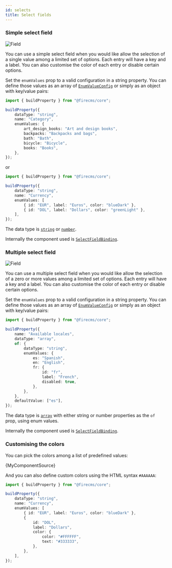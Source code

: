 ```yaml
---
id: selects
title: Select fields
---
```


### Simple select field

![Field](/img/fields/Select.png)

You can use a simple select field when you would like allow the selection of a
single value among a limited set of options. Each entry will have a key and a
label. You can also customise the color of each entry or disable certain options.

Set the `enumValues` prop to a valid configuration in a string property. You can
define those values as an array
of [`EnumValueConfig`](../../api/type-aliases/EnumValueConfig)
or simply as an object with key/value pairs:

```typescript jsx
import { buildProperty } from "@firecms/core";

buildProperty({
    dataType: "string",
    name: "Category",
    enumValues: {
        art_design_books: "Art and design books",
        backpacks: "Backpacks and bags",
        bath: "Bath",
        bicycle: "Bicycle",
        books: "Books",
    },
});
```

or

```typescript jsx
import { buildProperty } from "@firecms/core";

buildProperty({
    dataType: "string",
    name: "Currency",
    enumValues: [
        { id: "EUR", label: "Euros", color: "blueDark" },
        { id: "DOL", label: "Dollars", color: "greenLight" },
    ],
});
```

The data type is [`string`](../config/string) or [`number`](../config/number).

Internally the component used
is [`SelectFieldBinding`](../../api/functions/SelectFieldBinding).

### Multiple select field

![Field](/img/fields/Multi_select.png)

You can use a multiple select field when you would like allow the selection of a
zero or more values among a limited set of options. Each entry will have a key
and a label. You can also customise the color of each entry or disable certain options.

Set the `enumValues` prop to a valid configuration in a string property. You can
define those values as an array
of [`EnumValueConfig`](../../api/type-aliases/EnumValueConfig)
or simply as an object with key/value pairs:

```typescript jsx
import { buildProperty } from "@firecms/core";

buildProperty({
    name: "Available locales",
    dataType: "array",
    of: {
        dataType: "string",
        enumValues: {
            es: "Spanish",
            en: "English",
            fr: {
                id: "fr",
                label: "French",
                disabled: true,
            },
        },
    },
    defaultValue: ["es"],
});
```

The data type is [`array`](../config/array) with either string or number
properties as the `of` prop, using enum values.

Internally the component used
is [`SelectFieldBinding`](../../api/functions/SelectFieldBinding).

### Customising the colors

You can pick the colors among a list of predefined values:


<CodeBlock language="tsx">{MyComponentSource}</CodeBlock>

And you can also define custom colors using the HTML syntax `#AAAAAA`:

```typescript jsx
import { buildProperty } from "@firecms/core";

buildProperty({
    dataType: "string",
    name: "Currency",
    enumValues: [
        { id: "EUR", label: "Euros", color: "blueDark" },
        {
            id: "DOL",
            label: "Dollars",
            color: {
                color: "#FFFFFF",
                text: "#333333",
            },
        },
    ],
});
```
